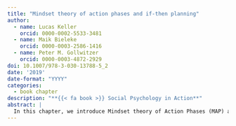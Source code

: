 ```yaml
---
title: "Mindset theory of action phases and if-then planning"
author:
  - name: Lucas Keller
    orcid: 0000-0002-5533-3481
  - name: Maik Bieleke
    orcid: 0000-0003-2586-1416
  - name: Peter M. Gollwitzer
    orcid: 0000-0003-4872-2929
doi: 10.1007/978-3-030-13788-5_2
date: '2019'
date-format: "YYYY"
categories:
  - book chapter
description: "**{{< fa book >}} Social Psychology in Action**"
abstract: |
  In this chapter, we introduce Mindset theory of Action Phases (MAP) and the self-regulation strategy of implementation intentions. MAP proposes four successive distinct phases through which one traverses during goal pursuit. During each phase, the goal-striving individual faces different challenges, and the activation of specific cognitive procedures (i.e., mindsets) helps to overcome these challenges. These mindsets can further carry over to unrelated tasks and affect behavior. Implementation intentions are specific if-then plans (i.e., “If critical situation S occurs, then I will perform goal-directed response R!”). Across close to 100 independent studies with more than 8000 participants, implementation intentions were shown to promote goal attainment beyond the mere formation of goals (Gollwitzer and Sheeran, Adv Exp Soc Psychol 38:69–119, 2006). We present applied contexts and recent developments of MAP and implementation intentions and close the chapter by discussing a study on the effects of implementation intentions in the domain of consumer psychology.
---
```

